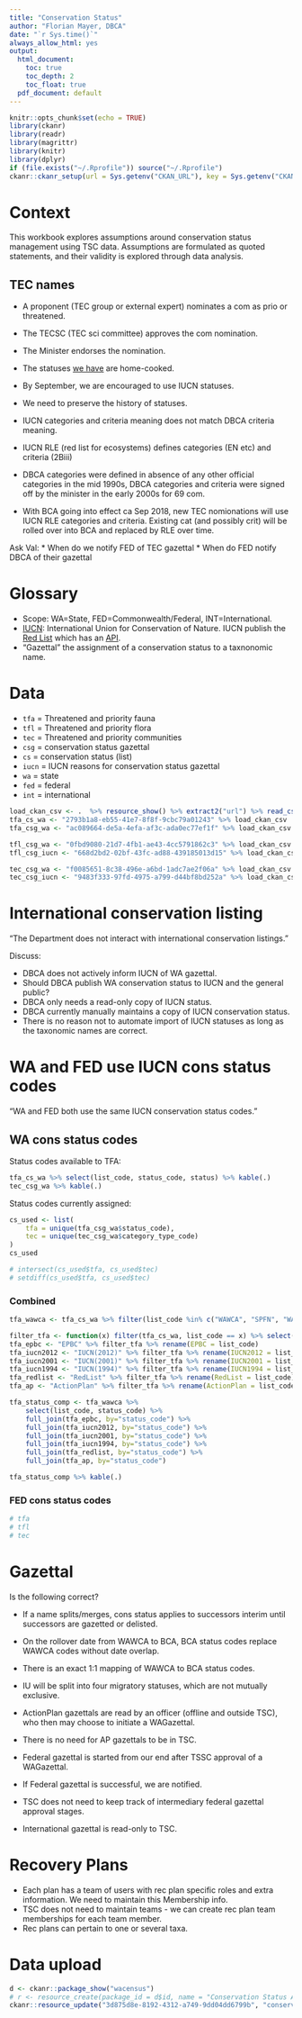 ```yaml
---
title: "Conservation Status"
author: "Florian Mayer, DBCA"
date: "`r Sys.time()`"
always_allow_html: yes
output:
  html_document:
    toc: true
    toc_depth: 2
    toc_float: true
  pdf_document: default
---
```


```r
knitr::opts_chunk$set(echo = TRUE)
library(ckanr)
library(readr)
library(magrittr)
library(knitr)
library(dplyr)
if (file.exists("~/.Rprofile")) source("~/.Rprofile")
ckanr::ckanr_setup(url = Sys.getenv("CKAN_URL"), key = Sys.getenv("CKAN_API_KEY"))
```

# Context
This workbook explores assumptions around conservation status management using TSC data.
Assumptions are formulated as quoted statements, and their validity is explored through data analysis.

## TEC names
* A proponent (TEC group or external expert) nominates a com as prio or threatened.
* The TECSC (TEC sci committee) approves the com nomination.
* The Minister endorses the nomination.

* The statuses [we have](https://data.dpaw.wa.gov.au/dataset/threatened-ecological-communities-database/resource/aa2cc831-3c4d-408f-bb5b-61457b48e304) are home-cooked.
* By September, we are encouraged to use IUCN statuses.
* We need to preserve the history of statuses.
* IUCN categories and criteria meaning does not match DBCA criteria meaning.
* IUCN RLE (red list for ecosystems) defines categories (EN etc) and criteria (2Biii)
* DBCA categories were defined in absence of any other official categories in the mid 1990s,
  DBCA categories and criteria were signed off by the minister in the early 2000s for 69 com.
* With BCA going into effect ca Sep 2018, new TEC nomionations will use IUCN RLE categories and criteria. 
  Existing cat (and possibly crit) will be rolled over into BCA and replaced by RLE over time.


Ask Val:
* When do we notify FED of TEC gazettal
* When do FED notify DBCA of their gazettal

# Glossary
* Scope: WA=State, FED=Commonwealth/Federal, INT=International.
* [IUCN](https://www.iucn.org/): International Union for Conservation of Nature. 
  IUCN publish the [Red List](http://www.iucnredlist.org/) which has an 
  [API](http://apiv3.iucnredlist.org/).
* "Gazettal" the assignment of a conservation status to a taxnonomic name.

# Data
* `tfa` = Threatened and priority fauna
* `tfl` = Threatened and priority flora
* `tec` = Threatened and priority communities
* `csg` = conservation status gazettal
* `cs` = conservation status (list)
* `iucn` = IUCN reasons for conservation status gazettal
* `wa` = state
* `fed` = federal
* `int` = international

```r
load_ckan_csv <- .  %>% resource_show() %>% extract2("url") %>% read_csv()
tfa_cs_wa <- "2793b1a8-eb55-41e7-8f8f-9cbc79a01243" %>% load_ckan_csv
tfa_csg_wa <- "ac089664-de5a-4efa-af3c-ada0ec77ef1f" %>% load_ckan_csv

tfl_csg_wa <- "0fbd9080-21d7-4fb1-ae43-4cc5791862c3" %>% load_ckan_csv
tfl_csg_iucn <- "668d2bd2-02bf-43fc-ad88-439185013d15" %>% load_ckan_csv

tec_csg_wa <- "f0085651-8c38-496e-a6bd-1adc7ae2f06a" %>% load_ckan_csv
tec_csg_iucn <- "9483f333-97fd-4975-a799-d44bf8bd252a" %>% load_ckan_csv
```

# International conservation listing
"The Department does not interact with international conservation listings."

Discuss: 

* DBCA does not actively inform IUCN of WA gazettal.
* Should DBCA publish WA conservation status to IUCN and the general public?
* DBCA only needs a read-only copy of IUCN status.
* DBCA currently manually maintains a copy of IUCN conservation status.
* There is no reason not to automate import of IUCN statuses as long as the taxonomic names are correct.

# WA and FED use IUCN cons status codes
"WA and FED both use the same IUCN conservation status codes."

## WA cons status codes

Status codes available to TFA:

```r
tfa_cs_wa %>% select(list_code, status_code, status) %>% kable(.)
tec_csg_wa %>% kable(.)
```

Status codes currently assigned:

```r
cs_used <- list(
    tfa = unique(tfa_csg_wa$status_code),
    tec = unique(tec_csg_wa$category_type_code)
)
cs_used

# intersect(cs_used$tfa, cs_used$tec)
# setdiff(cs_used$tfa, cs_used$tec)

```


### Combined

```r
tfa_wawca <- tfa_cs_wa %>% filter(list_code %in% c("WAWCA", "SPFN", "WAPF"))

filter_tfa <- function(x) filter(tfa_cs_wa, list_code == x) %>% select(list_code, status_code)
tfa_epbc <- "EPBC" %>% filter_tfa %>% rename(EPBC = list_code)
tfa_iucn2012 <- "IUCN(2012)" %>% filter_tfa %>% rename(IUCN2012 = list_code)
tfa_iucn2001 <- "IUCN(2001)" %>% filter_tfa %>% rename(IUCN2001 = list_code)
tfa_iucn1994 <- "IUCN(1994)" %>% filter_tfa %>% rename(IUCN1994 = list_code)
tfa_redlist <- "RedList" %>% filter_tfa %>% rename(RedList = list_code)
tfa_ap <- "ActionPlan" %>% filter_tfa %>% rename(ActionPlan = list_code)

tfa_status_comp <- tfa_wawca %>%
    select(list_code, status_code) %>%
    full_join(tfa_epbc, by="status_code") %>%
    full_join(tfa_iucn2012, by="status_code") %>%
    full_join(tfa_iucn2001, by="status_code") %>%
    full_join(tfa_iucn1994, by="status_code") %>%
    full_join(tfa_redlist, by="status_code") %>%
    full_join(tfa_ap, by="status_code") 

tfa_status_comp %>% kable(.)
```


### FED cons status codes
```r
# tfa
# tfl
# tec
```


# Gazettal

Is the following correct?

* If a name splits/merges, cons status applies to successors interim until successors are gazetted or delisted.
* On the rollover date from WAWCA to BCA, BCA status codes replace WAWCA codes without date overlap.
* There is an exact 1:1 mapping of WAWCA to BCA status codes.
* IU will be split into four migratory statuses, which are not mutually exclusive.
* ActionPlan gazettals are read by an officer (offline and outside TSC), who then may choose to initiate
  a WAGazettal.
* There is no need for AP gazettals to be in TSC.

* Federal gazettal is started from our end after TSSC approval of a WAGazettal.
* If Federal gazettal is successful, we are notified.
* TSC does not need to keep track of intermediary federal gazettal approval stages.

* International gazettal is read-only to TSC.

# Recovery Plans

* Each plan has a team of users with rec plan specific roles and extra information. We need to maintain this Membership info.
* TSC does not need to maintain teams - we can create rec plan team memberships for each team member.
* Rec plans can pertain to one or several taxa.

# Data upload
```r
d <- ckanr::package_show("wacensus")
# r <- resource_create(package_id = d$id, name = "Conservation Status Analysis", format = "HTML", upload = "conservation_status.html")
ckanr::resource_update("3d875d8e-8192-4312-a749-9dd04dd6799b", "conservation_status.html")
```
